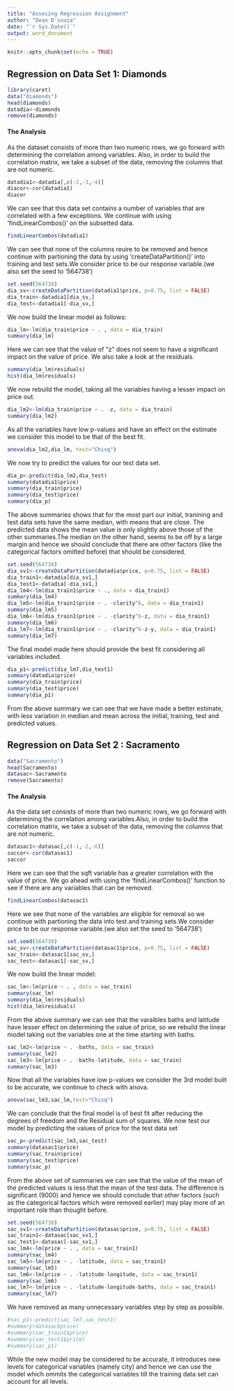 ```yaml
---
title: "Assesing Regression Assignment"
author: "Dean D'souza"
date: "`r Sys.Date()`"
output: word_document
---
```



```r
knitr::opts_chunk$set(echo = TRUE)
```

## Regression on Data Set 1: Diamonds

```r
library(caret)
data("diamonds")
head(diamonds)
datadia<-diamonds
remove(diamonds)
```

#### The Analysis
  
  As the dataset consists of more than two numeric rows, we go forward with determining the correlation among variables. Also, in order to build the correlation matrix, we take a subset of the data, removing the columns that are not numeric.
  
```r
datadia1<-datadia[,c(-2,-3,-4)]
diacor<-cor(datadia1)
diacor
```
  
  We can see that this data set contains a number of variables that are correlated with a few exceptions. We continue with using 'findLinearCombos()' on the subsetted data.
  
```r
findLinearCombos(datadia1)
```
  
  We can see that none of the columns reuire to be removed and hence continue with partioning the data by using 'createDataPartition()' into training and test sets.We consider price to be our response variable.(we also set the seed to '564738')

```r
set.seed(564738)
dia_sv<-createDataPartition(datadia1$price, p=0.75, list = FALSE)
dia_train<-datadia1[dia_sv,]
dia_test<-datadia1[-dia_sv,]
```
  
  We now build the linear model as follows:

```r
dia_lm<-lm(dia_train$price ~ . , data = dia_train)
summary(dia_lm)
```
  
  Here we can see that the value of "z" does not seem to have a significant impact on the value of price. We also take a look at the residuals.
  
```r
summary(dia_lm$residuals)
hist(dia_lm$residuals)
```
  
  We now rebuild the model, taking all the variables having a lesser impact on price out.

```r
dia_lm2<-lm(dia_train$price ~ . -z, data = dia_train)
summary(dia_lm2)
```
  
  As all the variables have low p-values and have an effect on the estimate we consider this model to be that of the best fit.
  
```r
anova(dia_lm2,dia_lm, test="Chisq")
```
  
  We now try to predict the values for our test data set.
  
```r
dia_p<-predict(dia_lm2,dia_test)
summary(datadia1$price)
summary(dia_train$price)
summary(dia_test$price)
summary(dia_p)
```
  
  The above summaries shows that for the most part our initial, tranining and test data sets have the same median, with means that are close. The predicted data shows the mean value is only slightly above those of the other summaries.The median on the other hand, seems to be off by a large margin and hence we should conclude that there are other factors (like the categorical factors omitted before) that should be considered.
  
```r
set.seed(564738)
dia_sv1<-createDataPartition(datadia$price, p=0.75, list = FALSE)
dia_train1<-datadia[dia_sv1,]
dia_test1<-datadia[-dia_sv1,]
dia_lm4<-lm(dia_train1$price ~ ., data = dia_train1)
summary(dia_lm4)
dia_lm5<-lm(dia_train1$price ~ . -clarity^6, data = dia_train1)
summary(dia_lm5)
dia_lm6<-lm(dia_train1$price ~ . -clarity^6-z, data = dia_train1)
summary(dia_lm6)
dia_lm7<-lm(dia_train1$price ~ . -clarity^6-z-y, data = dia_train1)
summary(dia_lm7)
```
  
  The final model made here should provide the best fit considering all variables included.
  
```r
dia_p1<-predict(dia_lm7,dia_test1)
summary(datadia$price)
summary(dia_train$price)
summary(dia_test$price)
summary(dia_p1)
```
  
  From the above summary we can see that we have made a better estimate, with less variation in median and mean across the initial, training, test and predicted values.
  
## Regression on Data Set 2 : Sacramento

```r
data("Sacramento")
head(Sacramento)
datasac<-Sacramento
remove(Sacramento)
```

#### The Analysis
  
  As the data set consists of more than two numeric rows, we go forward with determining the correlation among variables.Also, in order to build the correlation matrix, we take a subset of the data, removing the columns that are not numeric.
  
```r
datasac1<-datasac[,c(-1,-2,-6)]
saccor<-cor(datasac1)
saccor
```
  
  Here we can see that the sqft variable has a greater correlation with the value of price. We go ahead with using the 'findLinearCombos()' function to see if there are any variables that can be removed.
  
```r
findLinearCombos(datasac1)
```
  
  Here we see that none of the variables are eligible for removal so we continue with partioning the data into test and training sets.We consider price to be our response variable.(we also set the seed to '564738')
  
```r
set.seed(564738)
sac_sv<-createDataPartition(datasac1$price, p=0.75, list = FALSE)
sac_train<-datasac1[sac_sv,]
sac_test<-datasac1[-sac_sv,]
```
  
  We now build the linear model:

```r
sac_lm<-lm(price ~ . , data = sac_train)
summary(sac_lm)
summary(dia_lm$residuals)
hist(dia_lm$residuals)
```
  
  From the above summary we can see that the varaibles baths and latitude have lesser effect on determining the value of price, so we rebuild the linear model taking out the variables one at the time starting with baths.

```r
sac_lm2<-lm(price ~ . -baths, data = sac_train)
summary(sac_lm2)
sac_lm3<-lm(price ~ . -baths-latitude, data = sac_train)
summary(sac_lm3)
```
  
  Now that all the variables have low p-values we consider the 3rd model built to be accurate, we continue to check with anova.
  
```r
anova(sac_lm3,sac_lm,test="Chisq")
```
  
  We can conclude that the final model is of best fit after reducing the degrees of freedom and the Residual sum of squares. We now test our model by predicting the values of price for the test data set
  
```r
sac_p<-predict(sac_lm3,sac_test)
summary(datasac1$price)
summary(sac_train$price)
summary(sac_test$price)
summary(sac_p)
```
  
  From the above set of summaries we can see that the value of the mean of the predicted values is less that the mean of the test data. The difference is significant (9000) and hence we should conclude that other factors (such as the categorical factors which were removed earlier) may play more of an important role than thought before.
  
```r
set.seed(564738)
sac_sv1<-createDataPartition(datasac$price, p=0.75, list = FALSE)
sac_train1<-datasac[sac_sv1,]
sac_test1<-datasac[-sac_sv1,]
sac_lm4<-lm(price ~ . , data = sac_train1)
summary(sac_lm4)
sac_lm5<-lm(price ~ . -latitude, data = sac_train1)
summary(sac_lm5)
sac_lm6<-lm(price ~ . -latitude-longitude, data = sac_train1)
summary(sac_lm6)
sac_lm7<-lm(price ~ . -latitude-longitude-baths, data = sac_train1)
summary(sac_lm7)
```
  
  We have removed as many unnecessary variables step by step as possible.
  
```r
#sac_p1<-predict(sac_lm7,sac_test1)
#summary(datasac$price)
#summary(sac_train1$price)
#summary(sac_test1$price)
#summary(sac_p1)
```
  
  While the new model may be considered to be accurate, it introduces new levels for categorical variables (namely city) and hence we can use the model which ommits the categorical variables till the training data set can account for all levels.